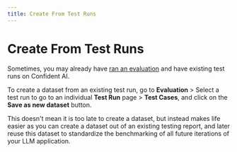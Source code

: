 ```yaml
---
title: Create From Test Runs
---
```



# Create From Test Runs

Sometimes, you may already have [ran an evaluation](/llm-evaluation/running-llm-evals) and have existing test runs on Confident AI. 

To create a dataset from an existing test run, go to **Evaluation** > Select a test run to go to an individual **Test Run** page > **Test Cases**, and click on the **Save as new dataset** button.

<Callout>
This doesn't mean it is too late to create a dataset, but instead makes life easier as you can create a dataset out of an existing testing report, and later reuse this dataset to standardize the benchmarking of all future iterations of your LLM application.
</Callout>
